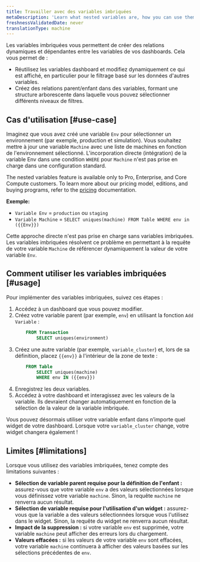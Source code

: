 ```yaml
---
title: Travailler avec des variables imbriquées
metaDescription: 'Learn what nested variables are, how you can use them, and their current limitations'
freshnessValidatedDate: never
translationType: machine
---
```


Les variables imbriquées vous permettent de créer des relations dynamiques et dépendantes entre les variables de vos dashboards. Cela vous permet de :

* Réutilisez les variables dashboard et modifiez dynamiquement ce qui est affiché, en particulier pour le filtrage basé sur les données d&apos;autres variables.
* Créez des relations parent/enfant dans des variables, formant une structure arborescente dans laquelle vous pouvez sélectionner différents niveaux de filtres.

## Cas d&apos;utilisation [#use-case]

Imaginez que vous avez créé une variable `Env` pour sélectionner un environnement (par exemple, production et simulation). Vous souhaitez mettre à jour une variable `Machine` avec une liste de machines en fonction de l&apos;environnement sélectionné. L&apos;incorporation directe (intégration) de la variable Env dans une condition `WHERE` pour `Machine` n&apos;est pas prise en charge dans une configuration standard.

<Callout variant="important">The nested variables feature is available only to <DNT>Pro</DNT>, <DNT>Enterprise</DNT>, and <DNT>Core Compute customers</DNT>. To learn more about our pricing model, editions, and buying programs, refer to the [pricing](/docs/accounts/accounts-billing/new-relic-one-pricing-billing/new-relic-one-pricing-billing/) documentation.</Callout>

**Exemple:**

* `Variable Env` = `production` ou `staging`
* `Variable Machine` = `SELECT uniques(machine) FROM Table WHERE env in ({{Env}})`

Cette approche directe n&apos;est pas prise en charge sans variables imbriquées. Les variables imbriquées résolvent ce problème en permettant à la requête de votre variable `Machine` de référencer dynamiquement la valeur de votre variable `Env`.

## Comment utiliser les variables imbriquées [#usage]

Pour implémenter des variables imbriquées, suivez ces étapes :

1. Accédez à un dashboard que vous pouvez modifier.
2. Créez votre variable parent (par exemple, `env`) en utilisant la fonction `Add Variable` :
   ```sql
       FROM Transaction
           SELECT uniques(environment)
   ```
3. Créez une autre variable (par exemple, `variable_cluster`) et, lors de sa définition, placez `{{env}}` à l&apos;intérieur de la zone de texte :
   ```sql
       FROM Table
           SELECT uniques(machine)
           WHERE env IN ({{env}})
   ```
4. Enregistrez les deux variables.
5. Accédez à votre dashboard et interagissez avec les valeurs de la variable. Ils devraient changer automatiquement en fonction de la sélection de la valeur de la variable imbriquée.

Vous pouvez désormais utiliser votre variable enfant dans n’importe quel widget de votre dashboard. Lorsque votre `variable_cluster` change, votre widget changera également !

## Limites [#limitations]

Lorsque vous utilisez des variables imbriquées, tenez compte des limitations suivantes :

* **Sélection de variable parent requise pour la définition de l&apos;enfant :** assurez-vous que votre variable `env` a des valeurs sélectionnées lorsque vous définissez votre variable `machine`. Sinon, la requête `machine` ne renverra aucun résultat.
* **Sélection de variable requise pour l&apos;utilisation d&apos;un widget :** assurez-vous que la variable a des valeurs sélectionnées lorsque vous l&apos;utilisez dans le widget. Sinon, la requête du widget ne renverra aucun résultat.
* **Impact de la suppression :** si votre variable `env` est supprimée, votre variable `machine` peut afficher des erreurs lors du chargement.
* **Valeurs effacées :** si les valeurs de votre variable `env` sont effacées, votre variable `machine` continuera à afficher des valeurs basées sur les sélections précédentes de `env`.